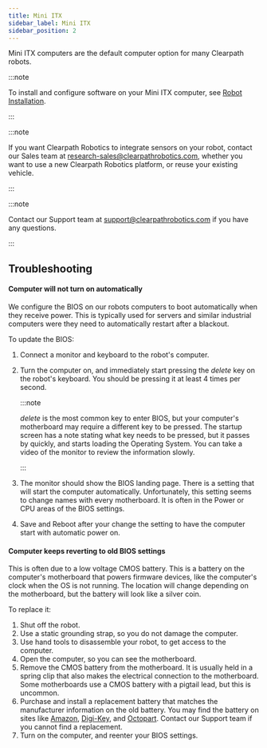 ```yaml
---
title: Mini ITX
sidebar_label: Mini ITX
sidebar_position: 2
---
```


Mini ITX computers are the default computer option for many Clearpath robots.

:::note

To install and configure software on your Mini ITX computer, see
[Robot Installation](../../../ros/installation/robot.mdx).

:::

:::note

If you want Clearpath Robotics to integrate sensors on your robot, contact our Sales team
at <research-sales@clearpathrobotics.com>, whether you want to use a new Clearpath Robotics platform,
or reuse your existing vehicle.

:::

:::note

Contact our Support team at <support@clearpathrobotics.com> if you have any questions.

:::

## Troubleshooting

#### Computer will not turn on automatically

We configure the BIOS on our robots computers to boot automatically when they receive power.
This is typically used for servers and similar industrial computers were they need to automatically restart after a blackout.

To update the BIOS:

1.  Connect a monitor and keyboard to the robot's computer.
2.  Turn the computer on, and immediately start pressing the _delete_ key on the robot's keyboard.
    You should be pressing it at least 4 times per second.

    :::note

    _delete_ is the most common key to enter BIOS, but your computer's motherboard may require a different key to be pressed.
    The startup screen has a note stating what key needs to be pressed, but it passes by quickly, and starts loading the Operating System.
    You can take a video of the monitor to review the information slowly.

    :::

3.  The monitor should show the BIOS landing page.
    There is a setting that will start the computer automatically.
    Unfortunately, this setting seems to change names with every motherboard.
    It is often in the Power or CPU areas of the BIOS settings.
4.  Save and Reboot after your change the setting to have the computer start with automatic power on.

#### Computer keeps reverting to old BIOS settings

This is often due to a low voltage CMOS battery.
This is a battery on the computer's motherboard that powers firmware devices, like the computer's clock when the OS is not running.
The location will change depending on the motherboard, but the battery will look like a silver coin.

To replace it:

1. Shut off the robot.
2. Use a static grounding strap, so you do not damage the computer.
3. Use hand tools to disassemble your robot, to get access to the computer.
4. Open the computer, so you can see the motherboard.
5. Remove the CMOS battery from the motherboard.
   It is usually held in a spring clip that also makes the electrical connection to the motherboard.
   Some motherboards use a CMOS battery with a pigtail lead, but this is uncommon.
6. Purchase and install a replacement battery that matches the manufacturer information on the old battery.
   You may find the battery on sites like [Amazon](https://www.amazon.com/), [Digi-Key](https://www.digikey.com/), and [Octopart](https://octopart.com/).
   Contact our Support team if you cannot find a replacement.
7. Turn on the computer, and reenter your BIOS settings.

<!-- Future work

1.  describe computer components
2.  explain how computers are powered in robots
3.  upgrading computer hardware

-->
